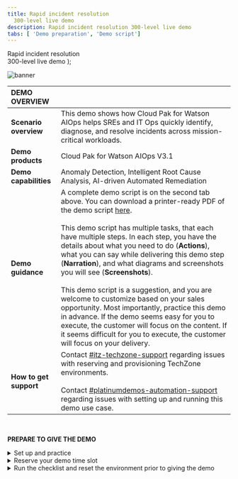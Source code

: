 ```yaml
---
title: Rapid incident resolution
  300-level live demo
description: Rapid incident resolution 300-level live demo
tabs: [ 'Demo preparation', 'Demo script']
---
```


  <span>
    Rapid incident resolution <br/> 300-level live demo
  </span> );

![banner](./images/Incident-Resolution-300-Prep.jpg)
<span id="top"></span>

| DEMO OVERVIEW | |
| :--- | :--- |
| **Scenario overview** | This demo shows how Cloud Pak for Watson AIOps helps SREs and IT Ops quickly identify, diagnose, and resolve incidents across mission-critical workloads. |
| **Demo products** | Cloud Pak for Watson AIOps V3.1 |
| **Demo capabilities** | Anomaly Detection, Intelligent Root Cause Analysis, AI-driven Automated Remediation |
| **Demo guidance** | A complete demo script is on the second tab above. You can download a printer-ready PDF of the demo script <a href="./300-Incident-Resolution-Demo-Script.pdf" target="_blank" rel="noreferrer">here</a>. <br/><br/> This demo script has multiple tasks, that each have multiple steps. In each step, you have the details about what you need to do (**Actions**), what you can say while delivering this demo step (**Narration**), and what diagrams and screenshots you will see (**Screenshots**). <br/><br/> This demo script is a suggestion, and you are welcome to customize based on your sales opportunity. Most importantly, practice this demo in advance. If the demo seems easy for you to execute, the customer will focus on the content. If it seems difficult for you to execute, the customer will focus on your delivery. |
| **How to get support** | Contact <a href="https://ibm-cloud.slack.com/archives/C0124J683GW" target="_blank" rel="noreferrer">#itz-techzone-support</a> regarding issues with reserving and provisioning TechZone environments. <br/><br/> Contact <a href="https://ibm-cloud.slack.com/archives/C0216F39ACU" target="_blank" rel="noreferrer">#platinumdemos-automation-support</a> regarding issues with setting up and running this demo use case. |

<br/>

**PREPARE TO GIVE THE DEMO**

<details>

<summary>Set up and practice</summary>
<br/>

You will need to complete these steps:<br/><br/>1. Register for access to <a href="https://cmc.coc-ibm.com/registration" target="_blank" rel="noreferrer">Center of Competency</a> (CoC).<br/><br/>2. Once you get an email confirming your access credentials, go to CoC's <a href="https://cmc.coc-ibm.com/aiops" target="_blank" rel="noreferrer">Cloud Pak for Watson AIOps cluster page</a>.<br/><br/>3. On the cluster page, you will see several clusters. You will be using the **Sabine** cluster. **IMPORTANT**: Watson AIOps is NOT currently multi-tenant. Therefore, only ONE USER can use the environment at a time. Otherwise, you risk overwriting/undoing other users’ demos. You must reserve your timeslot. The reservations are NOT self-enforcing, meaning it’s up to everyone to adhere to only using the demo during the time you’ve reserved and ensuring you finish up prior to the next person’s time slot.<br/><br/>4.	Reserve the cluster for a self-enablement session, following the steps below:<br/><br/>a. Go to the <a href="https://cmc.coc-ibm.com/calendar/sabine" target="_blank" rel="noreferrer">reservations calendar</a>.<br/>b. Make sure your reservation will not interfere with other reservations. Choosing the weekly calendar view at the top right makes it easy to see the duration of reservations, or you can click on reservations to see details.<br/>c. Reserve your timeslot and ensure you have sufficient time to set up, practice, and clean up. Reserve one or two hours, and choose self-enablement in the reservation pop-up. You don’t need any opportunity or revenue details to use the cluster for self-enablement.<br/><br/>5. In the <a href="https://cmc.coc-ibm.com/cluster/sabine" target="_blank" rel="noreferrer">Sabine cluster details</a>, go through the list of systems and test that you can log in to each of them with the provided credentials.<br/>**Note**: For logging into the IBM Automation Hub, use OpenShift as the authentication method.<br/>**Note**: The Slack channel you will use is called **#sabine-qotd-reactive**.<br/><br/>6. Practice the demo using the demo script.<br/><br/>7. Reset the demo environment by going to IBM Event Manager -> Automation -> Runbooks, and click **Run** on the **Reset Demo** runbook. Click **Start Runbook**. Click **Run** on each automation step, and ensure it is successful. This process takes a minute or two to complete.
<br/>

**[Go to top](#top)**

</details>

<details>

<summary>Reserve your demo time slot</summary>
<br/>
1. Go to the <a href="https://cmc.coc-ibm.com/calendar/sabine" target="_blank" rel="noreferrer">reservations calendar</a> and make your reservation.<br/><br/>2. You will need a bit of time to set up prior to giving the demo (e.g., resetting the demo environment). For a customer demo, you will probably need a timeslot of at least two hours (the estimated delivery time for the demo is 30-60 minutes). You will need to reset the demo environment 15-20 minutes before your demo starts. Doing it any earlier may result in incorrect data.<br/><br/>3. To reserve your time slot, click on the day you want and fill in the details in the pop-up menu. Make sure to fill in opportunity number, revenue, etc.

<br/><br/>

**[Go to top](#top)**

</details>

<details>

<summary>Run the checklist and reset the environment prior to giving the demo</summary>
<br/>

1. Complete the checklist below:

<br/>

▢ Have you registered with the CoC and received the CMC credentials? <br/>
▢ Have you reserved the Sabine Demo system?<br/>
▢ Have you logged into all the various systems? <br/>
▢ Have you successfully run the Reset Demo Runbook?<br/>
▢ Have you validated the RESET so the AI Manager shows **No Stories**?<br/>
▢ Have you seen that all nodes in the Topology View are **green**? <br/>
▢ Have you validated that NO Alerts are firing and that Prometheus is all **green**?<br/>
▢ Have you verified that the ELK and Kafka Integrations are set to **ON** ?<br/>
▢ Have you checked that the Slack Test Connection succeeded? <br/>
▢ Have you ensured that the QotD Golden Signals in Instana shows normal behaviour? <br/><br/>
2. Open and log in to the systems listed in the <a href="https://cmc.coc-ibm.com/cluster/sabine" target="_blank" rel="noreferrer">Sabine cluster details</a>. **Note**: You will not need Grafana, OCP Console, or OCP/OKD Cluster for this demo.<br/><br/>
3. You must reset the environment exactly 15-20 minutes before the demo starts. Reset the demo environment by going to IBM Event Manager -> Automation -> Runbooks, and click **Run** on the **Reset Demo** runbook. Click **Start Runbook**. Click **Run** on each automation step, and ensure it is successful. This process takes a minute or two to complete. <br/><br/>
4. Check that the **#sabine-qotd-reactive** Slack channel is cleared (no story/incident showing).<br/><br/>
5. You’re ready to begin your demo! Remember to execute the runbook to reset the environment when the demo is complete.

<br/>

**[Go to top](#top)**

</details>
